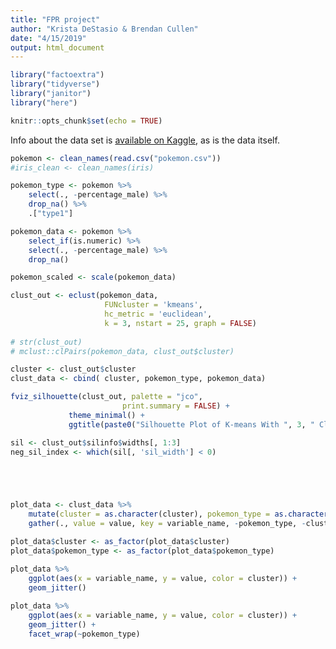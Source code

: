 ```yaml
---
title: "FPR project"
author: "Krista DeStasio & Brendan Cullen"
date: "4/15/2019"
output: html_document
---
```


```r
library("factoextra")
library("tidyverse")
library("janitor")
library("here")

knitr::opts_chunk$set(echo = TRUE)
```

Info about the data set is [available on Kaggle](https://www.kaggle.com/rounakbanik/pokemon), as is the data itself.  
```r
pokemon <- clean_names(read.csv("pokemon.csv"))
#iris_clean <- clean_names(iris)

pokemon_type <- pokemon %>% 
    select(., -percentage_male) %>% 
    drop_na() %>% 
    .["type1"]

pokemon_data <- pokemon %>% 
    select_if(is.numeric) %>% 
    select(., -percentage_male) %>% 
    drop_na()

pokemon_scaled <- scale(pokemon_data)

clust_out <- eclust(pokemon_data, 
                     FUNcluster = 'kmeans', 
                     hc_metric = 'euclidean',
                     k = 3, nstart = 25, graph = FALSE)
 
# str(clust_out)
# mclust::clPairs(pokemon_data, clust_out$cluster)

cluster <- clust_out$cluster
clust_data <- cbind( cluster, pokemon_type, pokemon_data)

fviz_silhouette(clust_out, palette = "jco",
                         print.summary = FALSE) + 
             theme_minimal() + 
             ggtitle(paste0("Silhouette Plot of K-means With ", 3, " Clusters"))

sil <- clust_out$silinfo$widths[, 1:3]
neg_sil_index <- which(sil[, 'sil_width'] < 0)





plot_data <- clust_data %>% 
    mutate(cluster = as.character(cluster), pokemon_type = as.character(pokemon_type)) %>% 
    gather(., value = value, key = variable_name, -pokemon_type, -cluster) 

plot_data$cluster <- as_factor(plot_data$cluster)
plot_data$pokemon_type <- as_factor(plot_data$pokemon_type)

plot_data %>% 
    ggplot(aes(x = variable_name, y = value, color = cluster)) +
    geom_jitter()
    
plot_data %>% 
    ggplot(aes(x = variable_name, y = value, color = cluster)) +
    geom_jitter() + 
    facet_wrap(~pokemon_type)


```

